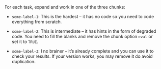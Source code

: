 For each task, expand and work in one of the three chunks:

* `some-label-1`: This is the hardest -- it has no code so you need to code everything from scratch.

* `some-label-2`: This is intermediate -- it has hints in the form of degraded code. You need to fill the blanks and remove the chunk option `eval` or set it to `TRUE`.

* `some-label-3`: I no brainer -- it's already complete and you can use it to check your results. If your version works, you may remove it do avoid duplication.
